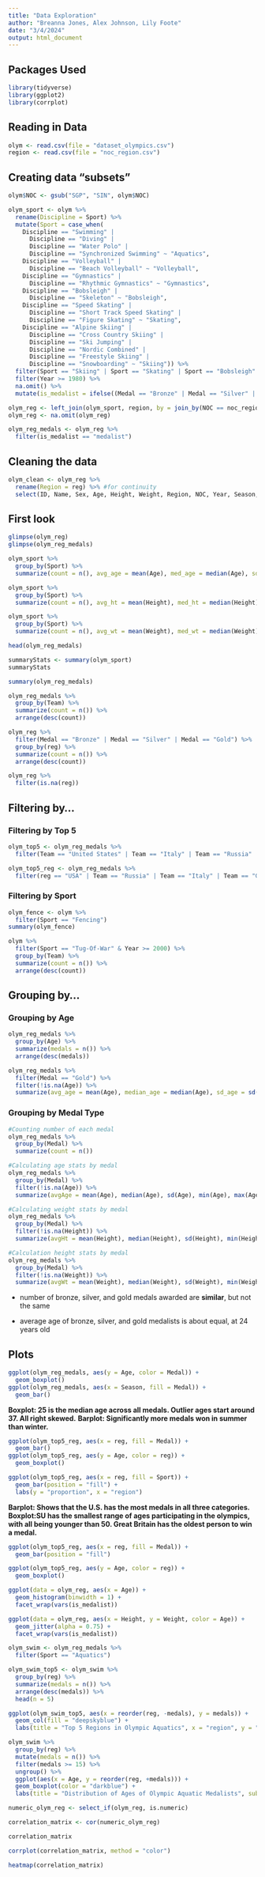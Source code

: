 ```yaml
---
title: "Data Exploration"
author: "Breanna Jones, Alex Johnson, Lily Foote"
date: "3/4/2024"
output: html_document
---
```


## Packages Used

```r
library(tidyverse)
library(ggplot2)
library(corrplot)
```

## Reading in Data

```r
olym <- read.csv(file = "dataset_olympics.csv")
region <- read.csv(file = "noc_region.csv")
```

## Creating data "subsets"

```r
olym$NOC <- gsub("SGP", "SIN", olym$NOC)

olym_sport <- olym %>% 
  rename(Discipline = Sport) %>% 
  mutate(Sport = case_when(
    Discipline == "Swimming" | 
      Discipline == "Diving" |
      Discipline == "Water Polo" |
      Discipline == "Synchronized Swimming" ~ "Aquatics",
    Discipline == "Volleyball" |
      Discipline == "Beach Volleyball" ~ "Volleyball",
    Discipline == "Gymnastics" |
      Discipline == "Rhythmic Gymnastics" ~ "Gymnastics",
    Discipline == "Bobsleigh" |
      Discipline == "Skeleton" ~ "Bobsleigh",
    Discipline == "Speed Skating" |
      Discipline == "Short Track Speed Skating" |
      Discipline == "Figure Skating" ~ "Skating",
    Discipline == "Alpine Skiing" |
      Discipline == "Cross Country Skiing" |
      Discipline == "Ski Jumping" |
      Discipline == "Nordic Combined" |
      Discipline == "Freestyle Skiing" |
      Discipline == "Snowboarding" ~ "Skiing")) %>% 
  filter(Sport == "Skiing" | Sport == "Skating" | Sport == "Bobsleigh" | Sport == "Gymnastics" | Sport == "Volleyball" | Sport == "Aquatics") %>%
  filter(Year >= 1980) %>% 
  na.omit() %>% 
  mutate(is_medalist = ifelse((Medal == "Bronze" | Medal == "Silver" | Medal == "Gold"), "medalist", "non-medalist"))
```

```r
olym_reg <- left_join(olym_sport, region, by = join_by(NOC == noc_region))
olym_reg <- na.omit(olym_reg)

olym_reg_medals <- olym_reg %>% 
  filter(is_medalist == "medalist")

```

## Cleaning the data

```r
olym_clean <- olym_reg %>%
  rename(Region = reg) %>% #for continuity 
  select(ID, Name, Sex, Age, Height, Weight, Region, NOC, Year, Season, City, Sport, Discipline, Event, is_medalist, Medal) #reordering cols
```


## First look

```r
glimpse(olym_reg)
glimpse(olym_reg_medals)

olym_sport %>% 
  group_by(Sport) %>% 
  summarize(count = n(), avg_age = mean(Age), med_age = median(Age), sd_age = sd(Age), IQR_age = IQR(Age), max_age = max(Age), min_age = min(Age))

olym_sport %>% 
  group_by(Sport) %>% 
  summarize(count = n(), avg_ht = mean(Height), med_ht = median(Height), sd_ht = sd(Height), IQR_ht = IQR(Height), max_ht = max(Height), min_ht = min(Height))

olym_sport %>% 
  group_by(Sport) %>% 
  summarize(count = n(), avg_wt = mean(Weight), med_wt = median(Weight), sd_wt = sd(Weight), IQR_wt = IQR(Weight), max_wt = max(Weight), min_wt = min(Weight))

head(olym_reg_medals)
```


```r
summaryStats <- summary(olym_sport)
summaryStats

summary(olym_reg_medals)
```

```r
olym_reg_medals %>%
  group_by(Team) %>%
  summarize(count = n()) %>%
  arrange(desc(count))

olym_reg %>%
  filter(Medal == "Bronze" | Medal == "Silver" | Medal == "Gold") %>% 
  group_by(reg) %>%
  summarize(count = n()) %>%
  arrange(desc(count))

olym_reg %>% 
  filter(is.na(reg))

```

## Filtering by...

### Filtering by Top 5

```r
olym_top5 <- olym_reg_medals %>%
  filter(Team == "United States" | Team == "Italy" | Team == "Russia" | Team == "Australia" | Team == "Canada")

olym_top5_reg <- olym_reg_medals %>%
  filter(reg == "USA" | Team == "Russia" | Team == "Italy" | Team == "Germany" | Team == "Canada")
```

### Filtering by Sport

```r
olym_fence <- olym %>%
  filter(Sport == "Fencing")
summary(olym_fence)

olym %>% 
  filter(Sport == "Tug-Of-War" & Year >= 2000) %>%
  group_by(Team) %>% 
  summarize(count = n()) %>%
  arrange(desc(count))

```

## Grouping by...

### Grouping by Age

```r
olym_reg_medals %>% 
  group_by(Age) %>% 
  summarize(medals = n()) %>% 
  arrange(desc(medals))

olym_reg_medals %>% 
  filter(Medal == "Gold") %>%
  filter(!is.na(Age)) %>% 
  summarize(avg_age = mean(Age), median_age = median(Age), sd_age = sd(Age), max_age = max(Age), min_age = min(Age))
```

### Grouping by Medal Type

```r
#Counting number of each medal
olym_reg_medals %>% 
  group_by(Medal) %>%
  summarize(count = n())

#Calculating age stats by medal
olym_reg_medals %>% 
  group_by(Medal) %>% 
  filter(!is.na(Age)) %>% 
  summarize(avgAge = mean(Age), median(Age), sd(Age), min(Age), max(Age))

#Calculating weight stats by medal
olym_reg_medals %>% 
  group_by(Medal) %>%
  filter(!is.na(Height)) %>% 
  summarize(avgHt = mean(Height), median(Height), sd(Height), min(Height), max(Height))

#Calculation height stats by medal
olym_reg_medals %>%
  group_by(Medal) %>%
  filter(!is.na(Weight)) %>% 
  summarize(avgWt = mean(Weight), median(Weight), sd(Weight), min(Weight), max(Weight))

```

- number of bronze, silver, and gold medals awarded are **similar**, but not the same

- average age of bronze, silver, and gold medalists is about equal, at 24 years old

## Plots

```r
ggplot(olym_reg_medals, aes(y = Age, color = Medal)) +
  geom_boxplot()
ggplot(olym_reg_medals, aes(x = Season, fill = Medal)) +
  geom_bar()
```

**Boxplot: 25 is the median age across all medals. Outlier ages start around 37. All right skewed.**
**Barplot: Significantly more medals won in summer than winter.**

```r
ggplot(olym_top5_reg, aes(x = reg, fill = Medal)) +
  geom_bar()
ggplot(olym_top5_reg, aes(y = Age, color = reg)) +
  geom_boxplot()

ggplot(olym_top5_reg, aes(x = reg, fill = Sport)) +
  geom_bar(position = "fill") +
  labs(y = "proportion", x = "region")
```

**Barplot: Shows that the U.S. has the most medals in all three categories.** 
**Boxplot:SU has the smallest range of ages participating in the olympics, with all being younger than 50. Great Britain has the oldest person to win a medal.**

```r
ggplot(olym_top5_reg, aes(x = reg, fill = Medal)) +
  geom_bar(position = "fill")

ggplot(olym_top5_reg, aes(y = Age, color = reg)) +
  geom_boxplot()
```


```r
ggplot(data = olym_reg, aes(x = Age)) +
  geom_histogram(binwidth = 1) +
  facet_wrap(vars(is_medalist))

ggplot(data = olym_reg, aes(x = Height, y = Weight, color = Age)) +
  geom_jitter(alpha = 0.75) +
  facet_wrap(vars(is_medalist))
```

```r
olym_swim <- olym_reg_medals %>%
  filter(Sport == "Aquatics")

olym_swim_top5 <- olym_swim %>% 
  group_by(reg) %>%
  summarize(medals = n()) %>%
  arrange(desc(medals)) %>% 
  head(n = 5)

ggplot(olym_swim_top5, aes(x = reorder(reg, -medals), y = medals)) +
  geom_col(fill = "deepskyblue") +
  labs(title = "Top 5 Regions in Olympic Aquatics", x = "region", y = "medals won")

olym_swim %>% 
  group_by(reg) %>% 
  mutate(medals = n()) %>% 
  filter(medals >= 15) %>% 
  ungroup() %>% 
  ggplot(aes(x = Age, y = reorder(reg, +medals))) +
  geom_boxplot(color = "darkblue") +
  labs(title = "Distribution of Ages of Olympic Aquatic Medalists", subtitle = "by top 10 regions", x = "age", y = "region")

```

```r
numeric_olym_reg <- select_if(olym_reg, is.numeric)

correlation_matrix <- cor(numeric_olym_reg)

correlation_matrix

corrplot(correlation_matrix, method = "color")

heatmap(correlation_matrix)
```


